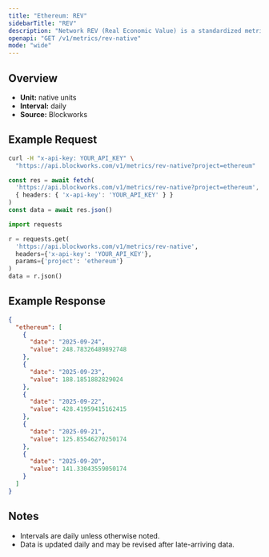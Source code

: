 ```yaml
---
title: "Ethereum: REV"
sidebarTitle: "REV"
description: "Network REV (Real Economic Value) is a standardized metric that tracks blockchain value accrual generated by user activity. REV consists of both in-protocol transaction fees and out-of-protocol tips that users pay for transaction execution, so it measures the monetary demand to transact onchain."
openapi: "GET /v1/metrics/rev-native"
mode: "wide"
---
```


## Overview

- **Unit:** native units
- **Interval:** daily
- **Source:** Blockworks

## Example Request

<CodeGroup>

```bash cURL
curl -H "x-api-key: YOUR_API_KEY" \
  "https://api.blockworks.com/v1/metrics/rev-native?project=ethereum"
```

```typescript TypeScript
const res = await fetch(
  'https://api.blockworks.com/v1/metrics/rev-native?project=ethereum',
  { headers: { 'x-api-key': 'YOUR_API_KEY' } }
)
const data = await res.json()
```

```python Python
import requests

r = requests.get(
  'https://api.blockworks.com/v1/metrics/rev-native',
  headers={'x-api-key': 'YOUR_API_KEY'},
  params={'project': 'ethereum'}
)
data = r.json()
```

</CodeGroup>

## Example Response

```json
{
  "ethereum": [
    {
      "date": "2025-09-24",
      "value": 248.78326489892748
    },
    {
      "date": "2025-09-23",
      "value": 188.1851882829024
    },
    {
      "date": "2025-09-22",
      "value": 428.41959415162415
    },
    {
      "date": "2025-09-21",
      "value": 125.85546270250174
    },
    {
      "date": "2025-09-20",
      "value": 141.33043559050174
    }
  ]
}
```

## Notes
- Intervals are daily unless otherwise noted.
- Data is updated daily and may be revised after late-arriving data.